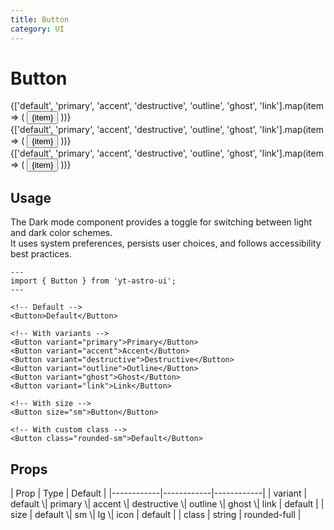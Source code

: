 ```yaml
---
title: Button
category: UI
---
```

# Button


<div className="space-y-12">
  <Demo title="Default">
    <div className="flex flex-wrap gap-2">
      {['default', 'primary', 'accent', 'destructive', 'outline', 'ghost', 'link'].map(item => (
        <Button variant={item} class="rounded-full capitalize">{item}</Button>
      ))}
    </div>
  </Demo>

  <Demo title="Size: sm">
    <div className="flex flex-wrap gap-2">
      {['default', 'primary', 'accent', 'destructive', 'outline', 'ghost', 'link'].map(item => (
        <Button size="sm" variant={item} class="rounded-full capitalize">{item}</Button>
      ))}
    </div>
  </Demo>

  <Demo title="Size: lg">
    <div className="flex flex-wrap gap-2">
      {['default', 'primary', 'accent', 'destructive', 'outline', 'ghost', 'link'].map(item => (
        <Button size="lg" variant={item} class="rounded-full capitalize">{item}</Button>
      ))}
    </div>
  </Demo>
</div>


## Usage
The Dark mode component provides a toggle for switching between light and dark color schemes. <br /> It uses system preferences, persists user choices, and follows accessibility best practices.

```astro
---
import { Button } from 'yt-astro-ui';
---

<!-- Default -->
<Button>Default</Button>

<!-- With variants -->
<Button variant="primary">Primary</Button>
<Button variant="accent">Accent</Button>
<Button variant="destructive">Destructive</Button>
<Button variant="outline">Outline</Button>
<Button variant="ghost">Ghost</Button>
<Button variant="link">Link</Button>

<!-- With size -->
<Button size="sm">Button</Button>

<!-- With custom class -->
<Button class="rounded-sm">Default</Button>
```

## Props

<div className="overflow-x-auto">
  <div className="min-w-xl">
    | Prop      | Type       | Default    |
    |------------|------------|------------|
    | variant | default \| primary \| accent \| destructive \| outline \| ghost \| link | default |
    | size | default \| sm \| lg \| icon  | default |
    | class | string | rounded-full |
  </div>
</div>


